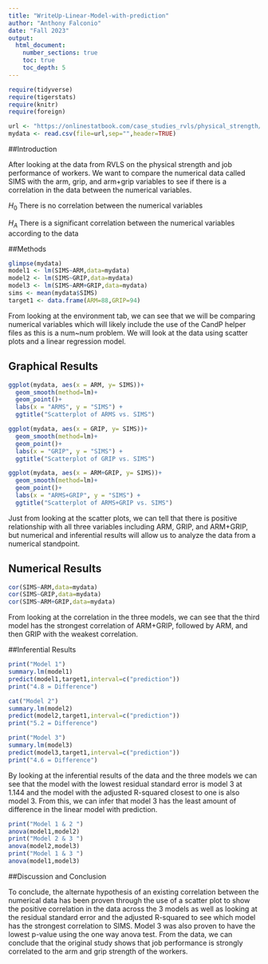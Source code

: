 ```yaml
---
title: "WriteUp-Linear-Model-with-prediction"
author: "Anthony Falconio"
date: "Fall 2023"
output: 
  html_document:
    number_sections: true
    toc: true
    toc_depth: 5
---
```



```r
require(tidyverse)
require(tigerstats)
require(knitr)
require(foreign)
```

```r
url <- "https://onlinestatbook.com/case_studies_rvls/physical_strength/data.txt"
mydata <- read.csv(file=url,sep="",header=TRUE)
```

##Introduction

After looking at the data from RVLS on the physical strength and job performance of workers. We want to compare the numerical data called SIMS with the arm, grip, and arm+grip variables to see if there is a correlation in the data between the numerical variables.

$H_0$ There is no correlation between the numerical variables

$H_A$ There is a significant correlation between the numerical variables according to the data

##Methods

```r
glimpse(mydata)
model1 <- lm(SIMS~ARM,data=mydata)
model2 <- lm(SIMS~GRIP,data=mydata)
model3 <- lm(SIMS~ARM+GRIP,data=mydata)
sims <- mean(mydata$SIMS)
target1 <- data.frame(ARM=88,GRIP=94)
```
From looking at the environment tab, we can see that we will be comparing numerical variables which will likely include the use of the CandP helper files as this is a num~num problem. We will look at the data using scatter plots and a linear regression model.

## Graphical Results

```r
ggplot(mydata, aes(x = ARM, y= SIMS))+
  geom_smooth(method=lm)+
  geom_point()+
  labs(x = "ARMS", y = "SIMS") +
  ggtitle("Scatterplot of ARMS vs. SIMS")

ggplot(mydata, aes(x = GRIP, y= SIMS))+
  geom_smooth(method=lm)+
  geom_point()+
  labs(x = "GRIP", y = "SIMS") +
  ggtitle("Scatterplot of GRIP vs. SIMS")

ggplot(mydata, aes(x = ARM+GRIP, y= SIMS))+
  geom_smooth(method=lm)+
  geom_point()+
  labs(x = "ARMS+GRIP", y = "SIMS") +
  ggtitle("Scatterplot of ARMS+GRIP vs. SIMS")
```

Just from looking at the scatter plots, we can tell that there is positive relationship  with all three variables including ARM, GRIP, and ARM+GRIP, but numerical and inferential results will allow us to analyze the data from a numerical standpoint.

## Numerical Results
```r
cor(SIMS~ARM,data=mydata)
cor(SIMS~GRIP,data=mydata)
cor(SIMS~ARM+GRIP,data=mydata)
```

From looking at the correlation in the three models, we can see that the third model has the strongest correlation of ARM+GRIP, followed by ARM, and then GRIP with the weakest correlation.


##Inferential Results
```r
print("Model 1")
summary.lm(model1)
predict(model1,target1,interval=c("prediction"))
print("4.8 = Difference")

cat("Model 2")
summary.lm(model2)
predict(model2,target1,interval=c("prediction"))
print("5.2 = Difference")

print("Model 3")
summary.lm(model3)
predict(model3,target1,interval=c("prediction"))
print("4.6 = Difference")
```

By looking at the inferential results of the data and the three models we can see that the model with the lowest residual standard error is model 3 at 1.144 and the model with the adjusted R-squared closest to one is also model 3. From this, we can infer that model 3 has the least amount of difference in the linear model with prediction.

```r
print("Model 1 & 2 ")
anova(model1,model2)
print("Model 2 & 3 ")
anova(model2,model3)
print("Model 1 & 3 ")
anova(model1,model3)
```

##Discussion and Conclusion

To conclude, the alternate hypothesis of an existing correlation between the numerical data has been proven through the use of a scatter plot to show the positive correlation in the data across the 3 models as well as looking at the residual standard error and the adjusted R-squared to see which model has the strongest correlation to SIMS. Model 3 was also proven to have the lowest p-value using the one way anova test. From the data, we can conclude that the original study shows that job performance is strongly correlated to the arm and grip strength of the workers.


